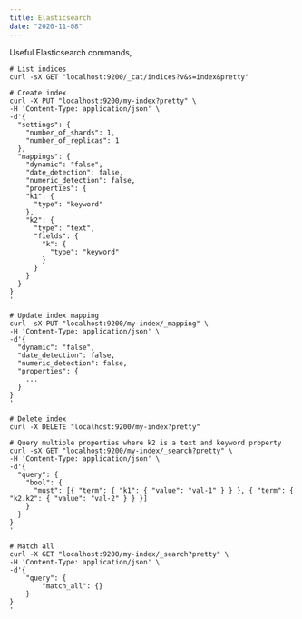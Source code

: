 ```yaml
---
title: Elasticsearch
date: "2020-11-08"
---
```


Useful Elasticsearch commands,


```shell
# List indices
curl -sX GET "localhost:9200/_cat/indices?v&s=index&pretty"

# Create index
curl -X PUT "localhost:9200/my-index?pretty" \
-H 'Content-Type: application/json' \
-d'{
  "settings": {
    "number_of_shards": 1,
    "number_of_replicas": 1
  },
  "mappings": {
    "dynamic": "false",
    "date_detection": false,
    "numeric_detection": false,
    "properties": {
    "k1": {
      "type": "keyword"
    },
    "k2": {
      "type": "text",
      "fields": {
        "k": {
          "type": "keyword"
        }
      }
    }
  }
}
'

# Update index mapping
curl -sX PUT "localhost:9200/my-index/_mapping" \
-H 'Content-Type: application/json' \
-d'{
  "dynamic": "false",
  "date_detection": false,
  "numeric_detection": false,
  "properties": {
    ...
  }
}
'

# Delete index
curl -X DELETE "localhost:9200/my-index?pretty"

# Query multiple properties where k2 is a text and keyword property
curl -sX GET "localhost:9200/my-index/_search?pretty" \
-H 'Content-Type: application/json' \
-d'{
  "query": {
    "bool": {
      "must": [{ "term": { "k1": { "value": "val-1" } } }, { "term": { "k2.k2": { "value": "val-2" } } }]
    }
  }
}
'

# Match all
curl -X GET "localhost:9200/my-index/_search?pretty" \
-H 'Content-Type: application/json' \
-d'{
    "query": {
        "match_all": {}
    }
}
'
```
